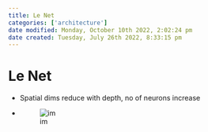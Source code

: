 ```yaml
---
title: Le Net
categories: ['architecture']
date modified: Monday, October 10th 2022, 2:02:24 pm
date created: Tuesday, July 26th 2022, 8:33:15 pm
---
```


# Le Net
- Spatial dims reduce with depth, no of neurons increase
- ![im](images/Pasted%20image%2020220306115954.png)



